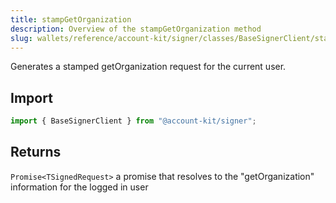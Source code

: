 ```yaml
---
title: stampGetOrganization
description: Overview of the stampGetOrganization method
slug: wallets/reference/account-kit/signer/classes/BaseSignerClient/stampGetOrganization
---
```


Generates a stamped getOrganization request for the current user.

## Import

```ts
import { BaseSignerClient } from "@account-kit/signer";
```

## Returns

`Promise<TSignedRequest>`
a promise that resolves to the "getOrganization" information for the logged in user
